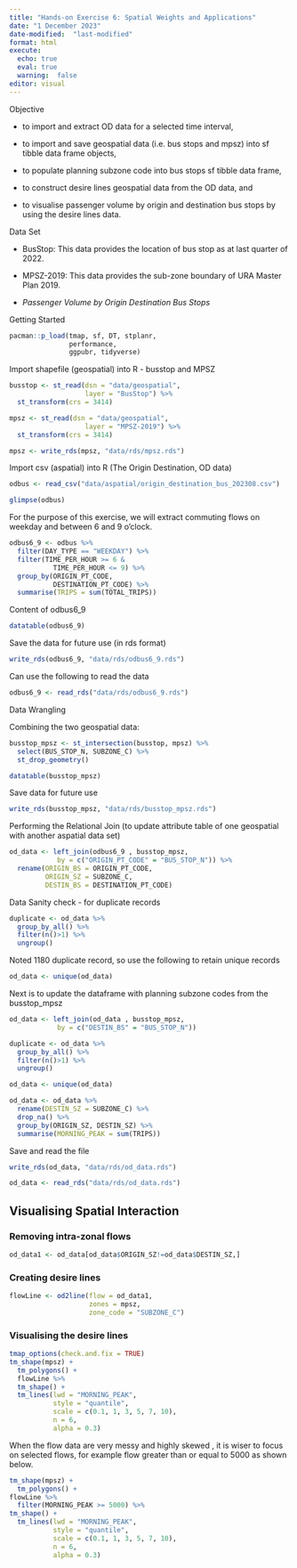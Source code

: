 ```yaml
---
title: "Hands-on Exercise 6: Spatial Weights and Applications"
date: "1 December 2023"
date-modified:  "last-modified"
format: html
execute:
  echo: true
  eval: true
  warning:  false
editor: visual
---
```


Objective

-   to import and extract OD data for a selected time interval,

-   to import and save geospatial data (i.e. bus stops and mpsz) into sf tibble data frame objects,

-   to populate planning subzone code into bus stops sf tibble data frame,

-   to construct desire lines geospatial data from the OD data, and

-   to visualise passenger volume by origin and destination bus stops by using the desire lines data.

Data Set

-   BusStop: This data provides the location of bus stop as at last quarter of 2022.

-   MPSZ-2019: This data provides the sub-zone boundary of URA Master Plan 2019.

-   *Passenger Volume by Origin Destination Bus Stops*

Getting Started

```r
pacman::p_load(tmap, sf, DT, stplanr,
               performance,
               ggpubr, tidyverse)
```

Import shapefile (geospatial) into R - busstop and MPSZ

```r
busstop <- st_read(dsn = "data/geospatial",
                   layer = "BusStop") %>%
  st_transform(crs = 3414)
```

```r
mpsz <- st_read(dsn = "data/geospatial",
                   layer = "MPSZ-2019") %>%
  st_transform(crs = 3414)
```

```r
mpsz <- write_rds(mpsz, "data/rds/mpsz.rds")
```

Import csv (aspatial) into R (The Origin Destination, OD data)

```r
odbus <- read_csv("data/aspatial/origin_destination_bus_202308.csv")
```

```r
glimpse(odbus)
```

For the purpose of this exercise, we will extract commuting flows on weekday and between 6 and 9 o'clock.

```r
odbus6_9 <- odbus %>%
  filter(DAY_TYPE == "WEEKDAY") %>%
  filter(TIME_PER_HOUR >= 6 &
           TIME_PER_HOUR <= 9) %>%
  group_by(ORIGIN_PT_CODE,
           DESTINATION_PT_CODE) %>%
  summarise(TRIPS = sum(TOTAL_TRIPS))
```

Content of odbus6_9

```r
datatable(odbus6_9)
```

Save the data for future use (in rds format)

```r
write_rds(odbus6_9, "data/rds/odbus6_9.rds")
```

Can use the following to read the data

```r
odbus6_9 <- read_rds("data/rds/odbus6_9.rds")
```

Data Wrangling

Combining the two geospatial data:

```r
busstop_mpsz <- st_intersection(busstop, mpsz) %>%
  select(BUS_STOP_N, SUBZONE_C) %>%
  st_drop_geometry()
```

```r
datatable(busstop_mpsz)

```

Save data for future use

```r
write_rds(busstop_mpsz, "data/rds/busstop_mpsz.rds")  
```

Performing the Relational Join (to update attribute table of one geospatial with another aspatial data set)

```r
od_data <- left_join(odbus6_9 , busstop_mpsz,
            by = c("ORIGIN_PT_CODE" = "BUS_STOP_N")) %>%
  rename(ORIGIN_BS = ORIGIN_PT_CODE,
         ORIGIN_SZ = SUBZONE_C,
         DESTIN_BS = DESTINATION_PT_CODE)
```

Data Sanity check - for duplicate records

```r
duplicate <- od_data %>%
  group_by_all() %>%
  filter(n()>1) %>%
  ungroup()
```

Noted 1180 duplicate record, so use the following to retain unique records

```r
od_data <- unique(od_data)
```

Next is to update the dataframe with planning subzone codes from the busstop_mpsz

```r
od_data <- left_join(od_data , busstop_mpsz,
            by = c("DESTIN_BS" = "BUS_STOP_N")) 

duplicate <- od_data %>%
  group_by_all() %>%
  filter(n()>1) %>%
  ungroup()

od_data <- unique(od_data)

od_data <- od_data %>%
  rename(DESTIN_SZ = SUBZONE_C) %>%
  drop_na() %>%
  group_by(ORIGIN_SZ, DESTIN_SZ) %>%
  summarise(MORNING_PEAK = sum(TRIPS))
```

Save and read the file

```r
write_rds(od_data, "data/rds/od_data.rds")

od_data <- read_rds("data/rds/od_data.rds")
```

## Visualising Spatial Interaction

### Removing intra-zonal flows

```r
od_data1 <- od_data[od_data$ORIGIN_SZ!=od_data$DESTIN_SZ,]
```

### Creating desire lines

```r
flowLine <- od2line(flow = od_data1, 
                    zones = mpsz,
                    zone_code = "SUBZONE_C")
```

### Visualising the desire lines

```r
tmap_options(check.and.fix = TRUE)
tm_shape(mpsz) +
  tm_polygons() +
  flowLine %>%  
  tm_shape() +
  tm_lines(lwd = "MORNING_PEAK",
           style = "quantile",
           scale = c(0.1, 1, 3, 5, 7, 10),
           n = 6,
           alpha = 0.3)
```

When the flow data are very messy and highly skewed , it is wiser to focus on selected flows, for example flow greater than or equal to 5000 as shown below.

```r
tm_shape(mpsz) +
  tm_polygons() +
flowLine %>%  
  filter(MORNING_PEAK >= 5000) %>%
tm_shape() +
  tm_lines(lwd = "MORNING_PEAK",
           style = "quantile",
           scale = c(0.1, 1, 3, 5, 7, 10),
           n = 6,
           alpha = 0.3)
```
